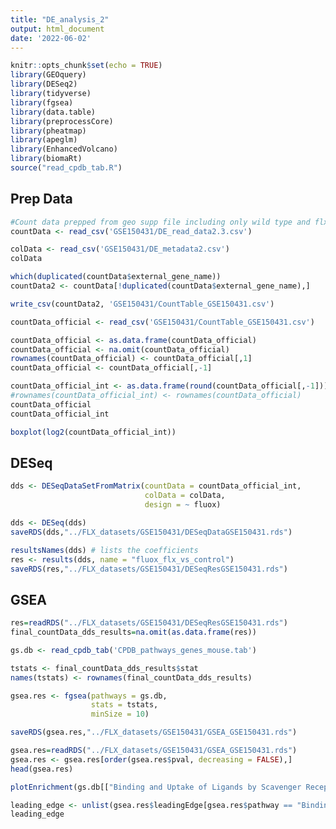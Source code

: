 ```yaml
---
title: "DE_analysis_2"
output: html_document
date: '2022-06-02'
---
```


```r
knitr::opts_chunk$set(echo = TRUE)
library(GEOquery)
library(DESeq2)
library(tidyverse)
library(fgsea)
library(data.table)
library(preprocessCore)
library(pheatmap)
library(apeglm)
library(EnhancedVolcano)
library(biomaRt)
source("read_cpdb_tab.R")

```

## Prep Data

```r
#Count data prepped from geo supp file including only wild type and flx treated samples
countData <- read_csv('GSE150431/DE_read_data2.3.csv')

colData <- read_csv('GSE150431/DE_metadata2.csv')
colData

which(duplicated(countData$external_gene_name))
countData2 <- countData[!duplicated(countData$external_gene_name),]

write_csv(countData2, 'GSE150431/CountTable_GSE150431.csv')

```

```r
countData_official <- read_csv('GSE150431/CountTable_GSE150431.csv')

countData_official <- as.data.frame(countData_official)
countData_official <- na.omit(countData_official)
rownames(countData_official) <- countData_official[,1]
countData_official <- countData_official[,-1]

countData_official_int <- as.data.frame(round(countData_official[,-1]))
#rownames(countData_official_int) <- rownames(countData_official)
countData_official
countData_official_int

```

```r
boxplot(log2(countData_official_int))

```

## DESeq

```r
dds <- DESeqDataSetFromMatrix(countData = countData_official_int,
                              colData = colData,
                              design = ~ fluox)

dds <- DESeq(dds)
saveRDS(dds,"../FLX_datasets/GSE150431/DESeqDataGSE150431.rds")

resultsNames(dds) # lists the coefficients
res <- results(dds, name = "fluox_flx_vs_control")
saveRDS(res,"../FLX_datasets/GSE150431/DESeqResGSE150431.rds")


```

## GSEA

```r
res=readRDS("../FLX_datasets/GSE150431/DESeqResGSE150431.rds")
final_countData_dds_results=na.omit(as.data.frame(res))

gs.db <- read_cpdb_tab('CPDB_pathways_genes_mouse.tab')

tstats <- final_countData_dds_results$stat
names(tstats) <- rownames(final_countData_dds_results)

gsea.res <- fgsea(pathways = gs.db,
                  stats = tstats,
                  minSize = 10)

saveRDS(gsea.res,"../FLX_datasets/GSE150431/GSEA_GSE150431.rds")

```

```r
gsea.res=readRDS("../FLX_datasets/GSE150431/GSEA_GSE150431.rds")
gsea.res <- gsea.res[order(gsea.res$pval, decreasing = FALSE),]
head(gsea.res)

plotEnrichment(gs.db[["Binding and Uptake of Ligands by Scavenger Receptors"]], tstats2)

leading_edge <- unlist(gsea.res$leadingEdge[gsea.res$pathway == "Binding and Uptake of Ligands by Scavenger Receptors"])
leading_edge

```

